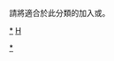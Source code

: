 {{Catnav|頁面分類|地理|地理小作品|亚洲地理小作品}}
{{Catnav|頁面分類|地理|各大洲地理|亚洲地理|亚洲地理小作品}}
{{Catnav|頁面分類|各種主題的頁面分類|依中国各省来作的分类|中国各省地理|香港地理}}
{{WPSS-cat}}
{{hiddencat}}

請將適合於此分類的加入{{tl|香港地理小作品}}或{{tl|HK-geo-stub}}。

[[category:香港小作品|*]]
[[category:亚洲地理小作品|H]]
[[Category:香港地理|*]]